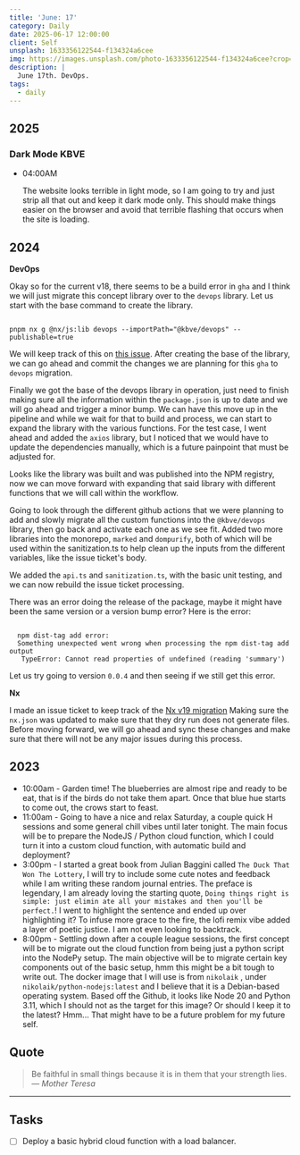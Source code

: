```yaml
---
title: 'June: 17'
category: Daily
date: 2025-06-17 12:00:00
client: Self
unsplash: 1633356122544-f134324a6cee
img: https://images.unsplash.com/photo-1633356122544-f134324a6cee?crop=entropy&cs=srgb&fm=jpg&ixid=MnwzNjM5Nzd8MHwxfHJhbmRvbXx8fHx8fHx8fDE2ODE3NDg2ODY&ixlib=rb-4.0.3&q=85
description: |
  June 17th. DevOps.
tags:
  - daily
---
```



## 2025

### Dark Mode KBVE

-   04:00AM

    The website looks terrible in light mode, so I am going to try and just strip all that out and keep it dark mode only.
    This should make things easier on the browser and avoid that terrible flashing that occurs when the site is loading.

## 2024

**DevOps**

Okay so for the current v18, there seems to be a build error in `gha` and I think we will just migrate this concept library over to the `devops` library.
Let us start with the base command to create the library.

```shell

pnpm nx g @nx/js:lib devops --importPath="@kbve/devops" --publishable=true

```

We will keep track of this on [this issue](https://github.com/KBVE/kbve/issues/1955).
After creating the base of the library, we can go ahead and commit the changes we are planning for this `gha` to `devops` migration.

Finally we got the base of the devops library in operation, just need to finish making sure all the information within the `package.json` is up to date and we will go ahead and trigger a minor bump.
We can have this move up in the pipeline and while we wait for that to build and process, we can start to expand the library with the various functions.
For the test case, I went ahead and added the `axios` library, but I noticed that we would have to update the dependencies manually, which is a future painpoint that must be adjusted for.

Looks like the library was built and was published into the NPM registry, now we can move forward with expanding that said library with different functions that we will call within the workflow.

Going to look through the different github actions that we were planning to add and slowly migrate all the custom functions into the `@kbve/devops` library, then go back and activate each one as we see fit.
Added two more libraries into the monorepo, `marked` and `dompurify`, both of which will be used within the sanitization.ts to help clean up the inputs from the different variables, like the issue ticket's body.

We added the `api.ts` and `sanitization.ts`, with the basic unit testing, and we can now rebuild the issue ticket processing.

There was an error doing the release of the package, maybe it might have been the same version or a version bump error?
Here is the error:

```

  npm dist-tag add error:
  Something unexpected went wrong when processing the npm dist-tag add output
   TypeError: Cannot read properties of undefined (reading 'summary')

```

Let us try going to version `0.0.4` and then seeing if we still get this error.

**Nx**

I made an issue ticket to keep track of the [Nx v19 migration](https://github.com/KBVE/kbve/issues/1954)
Making sure the `nx.json` was updated to make sure that they dry run does not generate files.
Before moving forward, we will go ahead and sync these changes and make sure that there will not be any major issues during this process.

## 2023

- 10:00am - Garden time! The blueberries are almost ripe and ready to be eat, that is if the birds do not take them apart. Once that blue hue starts to come out, the crows start to feast.
- 11:00am - Going to have a nice and relax Saturday, a couple quick H sessions and some general chill vibes until later tonight. The main focus will be to prepare the NodeJS / Python cloud function, which I could turn it into a custom cloud function, with automatic build and deployment? 
- 3:00pm - I started a great book from Julian Baggini called `The Duck That Won The Lottery`, I will try to include some cute notes and feedback while I am writing these random journal entries. The preface is legendary, I am already loving the starting quote, `Doing things right is simple: just elimin ate all your mistakes and then you'll be perfect.`! I went to highlight the sentence and ended up over highlighting it? To infuse more grace to the fire, the lofi remix vibe added a layer of poetic justice. I am not even looking to backtrack.
- 8:00pm - Settling down after a couple league sessions, the first concept will be to migrate out the cloud function from being just a python script into the NodePy setup. The main objective will be to migrate certain key components out of the basic setup, hmm this might be a bit tough to write out. The docker image that I will use is from `nikolaik` , under `nikolaik/python-nodejs:latest` and I believe that it is a Debian-based operating system. Based off the Github, it looks like Node 20 and Python 3.11, which I should not as the target for this image? Or should I keep it to the latest? Hmm... That might have to be a future problem for my future self.


## Quote

> Be faithful in small things because it is in them that your strength lies.
> — <cite>Mother Teresa</cite>

---

## Tasks

- [ ] Deploy a basic hybrid cloud function with a load balancer. 